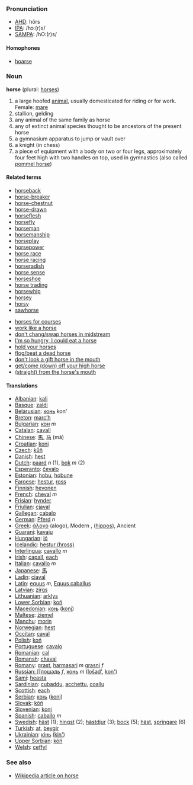 ===Pronunciation===
*[[w:AHD|AHD]]: hôrs
*[[w:IPA|IPA]]: /hɔː(r)s/
*[[w:SAMPA|SAMPA]]: /hO:(r)s/

====Homophones====
*[[hoarse]]

===Noun===
'''horse''' (plural: [[horses]])

# a large hoofed [[animal]], usually domesticated for riding or for work. Female: [[mare]]
# stallion, gelding
# any animal of the same family as horse
# any of extinct animal species thought to be ancestors of the present horse
# a gymnasium apparatus to jump or vault over
# a knight (in chess)
# a piece of equipment with a body on two or four legs, approximately four feet high with two handles on top, used in gymnastics (also called [[pommel horse]])

====Related terms====
*[[horseback]]
*[[horse-breaker]]
*[[horse-chestnut]]
*[[horse-drawn]]
*[[horseflesh]]
*[[horsefly]]
*[[horseman]]
*[[horsemanship]]
*[[horseplay]]
*[[horsepower]]
*[[horse race]]
*[[horse racing]]
*[[horseradish]]
*[[horse sense]]
*[[horseshoe]]
*[[horse trading]]
*[[horsewhip]]
*[[horsey]]
*[[horsy]]
*[[sawhorse]]

*[[horses for courses]]
*[[work like a horse]]
*[[don't chang/swap horses in midstream]]
*[[I'm so hungry, I could eat a horse]]
*[[hold your horses]]
*[[flog/beat a dead horse]]
*[[don't look a gift horse in the mouth]]
*[[get/come (down) off your high horse]]
*[[(straight) from the horse's mouth]]

====Translations====

*[[Albanian]]: [[kali]]
*[[Basque]]: [[zaldi]]
*[[Belarusian]]: [[конь]] kon'
*[[Breton]]: [[marc’h]]
*[[Bulgarian]]: [[кон]] ''m''
*[[Catalan]]: [[cavall]]
*[[Chinese]]: [[馬]], [[马]] (mǎ)
*[[Croatian]]: [[konj]]
*[[Czech]]: [[kůň]]
*[[Danish]]: [[hest]]
*[[Dutch]]: [[paard]] ''n'' (1), [[bok]] ''m'' (2)
*[[Esperanto]]: [[ĉevalo]]
*[[Estonian]]: [[hobu]], [[hobune]]
*[[Faroese]]: [[hestur]], [[ross]]
*[[Finnish]]: [[hevonen]]
*[[French]]: [[cheval]] ''m''
*[[Frisian]]: [[hynder]]
*[[Friulian]]: [[cjaval]]
*[[Gallegan]]: [[cabalo]]
*[[German]]: [[Pferd]] ''n''
*[[Greek]]: [[άλογο]] (alogo), Modern '' '', ([[hippos]]), Ancient
*[[Guarani]]: [[kavaju]]
*[[Hungarian]]: [[ló]]
*[[Icelandic]]: [[hestur (hross)]]
*[[Interlingua]]: [[cavallo]] ''m''
*[[Irish]]: [[capall]], [[each]]
*[[Italian]]: [[cavallo]] ''m''
*[[Japanese]]: [[馬]]
*[[Ladin]]: [[ciaval]]
*[[Latin]]: [[equus]] ''m'', [[Equus caballus]] '' ''
*[[Latvian]]: [[zirgs]]
*[[Lithuanian]]: [[arklys]]
*[[Lower Sorbian]]: [[koń]]
*[[Macedonian]]: [[коњ]] ([[konj]])
*[[Maltese]]: [[żiemel]]
*[[Manchu]]: [[morin]]
*[[Norwegian]]: [[hest]]
*[[Occitan]]: [[caval]]
*[[Polish]]: [[koń]] '' ''
*[[Portuguese]]: [[cavalo]]
*[[Romanian]]: [[cal]]
*[[Romansh]]: [[chaval]]
*[[Romany]]: [[grast]], [[harmasari]] ''m'' [[grasni]] ''f''
*[[Russian: [[лошадь]] ''f'', [[конь]] ''m'' ([[lošad']], [[kon']]) '' ''
*[[Sami]]: [[heasta]]
*[[Sardinian]]: [[cubaddu]], [[acchettu]], [[coallu]]
*[[Scottish]]: [[each]]
*[[Serbian]]: [[коњ]] ([[konj]])
*[[Slovak]]: [[kôň]]
*[[Slovenian]]: [[konj]]
*[[Spanish]]: [[caballo]] ''m''
*[[Swedish]]: [[häst]] (1); [[hingst]] (2); [[hästdjur]] (3); [[bock]] (5); [[häst]], [[springare]] (6)
*[[Turkish]]: [[at]], [[beygir]]
*[[Ukrainian]]: [[кінь]] ([[kin']])
*[[Upper Sorbian]]: [[kóń]]
*[[Welsh]]: [[ceffyl]]

===See also===
*[[en:horse|Wikipedia article on horse]]